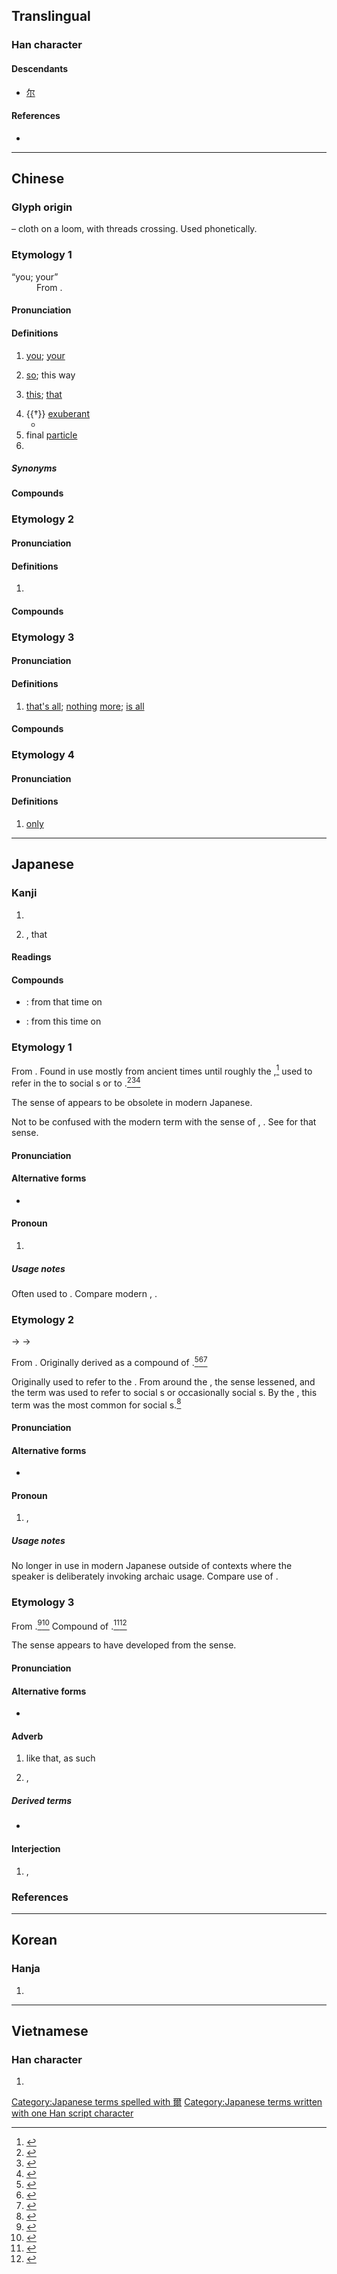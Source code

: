 {{character info/new}}
{{also|尔|尓}}
==Translingual==

===Han character===
{{Han char|rn=89|rad=爻|as=10|sn=14|four=10227|canj=MFBK}}

====Descendants====
* [[尔]]

====References====
* {{Han ref|kx=0691.040|dkj=19750|dj=1104.030|hdz=10027.010|uh=723E|ud=29246|bh=BAB8|bd=47800}}

----

==Chinese==

===Glyph origin===
{{Han etym}}
{{liushu|p}} – cloth on a loom, with threads crossing. Used phonetically.

===Etymology 1===
{{zh-forms|s=尔|alt=𠇍,尓,尒}}
; “you; your”
: From {{inh|zh|sit-pro|*na-ŋ||you}}.
{{etystub|zh}}

====Pronunciation====
{{zh-pron
|m=ěr
|c=ji5
|h=pfs=ngì
|md=ī
|mn=xm,qz,tw:ní/zz,twvk:jíⁿ
|mn-t=re2
|w=
|mc=y
|oc=y
|ma=
|cat=pron,det,part,pn
}}

====Definitions====
{{zh-hanzi}}

# {{lb|zh|literary|or|dialectal}} [[you]]; [[your]]
# {{lb|zh|literary}} [[so]]; this way
# {{lb|zh|literary}} [[this]]; [[that]]
# {{†}} {{lb|zh|of flowers}} [[exuberant]]
#* {{zh-x|彼 爾 維 何，維 常 之 華{huā}。|What is that so '''gorgeous'''? It is the flowers of the cherry tree.|ref=Shijing}}
# final [[particle]]
# {{surname|lang=zh}}

=====Synonyms=====
{{zh-dial|你}}

====Compounds====
{{zh-der|爾我|爾朱|布爾茲|博爾赤|厄爾巴島|喀什米爾|凡爾賽宮|巴爾的摩|吉賽爾|塔塔爾族|北愛爾蘭|偶爾|巴爾|塞內加爾|丹珠爾|具爾|密爾|喀什噶爾|嘑爾|卑爾根|巴塞爾|不爾|喀布爾河|愛爾蘭海|愛爾蘭|倏爾|侃爾|不過爾爾|乃爾|公爾忘私|德爾班|俄爾|亞爾薩斯|國爾忘家|廓爾喀人|庫里爾臺|宴爾新婚|卓爾出群|布魯塞爾|布雷爾港|布爾諾|布爾喬亞|巴爾沙|卓爾不群|尼泊爾|布爾哥尼|塞爾維亞|性荷爾蒙|安道爾|巴什吉爾|卓爾|奧爾良|彈布爾|俾爾遐福|加爾達湖|塞席爾|基爾特|云爾|庫爾河|喀布爾|俶爾|吉爾庫克|巴圖爾|加爾各答|出爾反爾|凡爾賽|凡爾|海拉爾河|爾等|率爾成章|爾雅|爾曹|福爾摩斯|爾雅翼|畢拉爾|爾汝之交|爾汝|海拉爾|新婚燕爾|爾格|福爾摩沙|波爾多|率爾|科爾沁|札賚諾爾|溫文爾雅|果爾|波納爾|瓶爾小草|率爾操觚|爾詐我虞|爾爾|爾時|甘珠爾|爾後|摩爾人|燕爾新婚|焉爾|李爾王|波爾卡舞|拉合爾|爾來|新奧爾良|爾雅溫文|爾虞我詐|爾當|燕爾|爾日|薩爾|貝爾格勒|賀爾蒙|索爾|薩爾河|華爾街|聊復爾耳|薩爾溫江|高爾夫球|葉爾羌|聊復爾爾|道爾頓制|阿爾金山|逌爾|貝加爾湖|葉爾羌河|謐爾|薩爾瓦多|魯爾河|維吾爾族|鬼子敢爾|貝爾湖|遽爾|高爾夫|馬爾地夫|馬爾他|阿爾及爾|墨爾本|諾貝爾獎|風流爾雅|額爾德尼|維吾爾文|阿爾斯太|竟爾|雍容爾雅|羅亞爾河|蕞爾|達喀爾|謖爾|阿爾泰山|維吾爾語|里爾|荷爾蒙|鏗爾|達斡爾族|齊齊哈爾|赫爾辛基|蘇爾奈|華爾滋|莞爾}}

===Etymology 2===
{{zh-forms|s=尔|alt=尼,呢}}

====Pronunciation====
{{zh-pron
|mn=xm,zz:nî/tw:nī
|dial=n
|cat=
}}

====Definitions====
{{zh-hanzi}}

# {{rfdef|zh}}

====Compounds====
{{zh-der|偌爾|遐爾|遐爾仔|遮爾|遮爾仔}}

===Etymology 3===
{{zh-forms|s=尔|alt=耳}}

====Pronunciation====
{{zh-pron
|mn=xm,zz,tw:niā/qz:liǎ/qz:nǐ/tw:niâ
|mn_note=niâ - contraction of {{zh-l|爾爾|niā-niā}}
|dial=n
|cat=adv
}}

====Definitions====
{{zh-hanzi}}

# {{lb|zh|Hokkien}} [[that's all]]; [[nothing]] [[more]]; [[is all]]

====Compounds====
{{zh-der|爾爾}}

===Etymology 4===
{{zh-forms|s=尔}}

====Pronunciation====
{{zh-pron
|mn=qz:nǎ/xm:nā
|dial=n
|cat=adv
}}

====Definitions====
{{zh-hanzi}}

# {{lb|zh|Hokkien}} [[only]]

----

==Japanese==

===Kanji===
{{ja-kanji|grade=|rs=爻10}}

# {{l|en|you}}
# {{l|en|like}} {{l|en|that}}, that {{l|en|way}}

====Readings====
{{ja-readings
|goon=[[に]] (ni)
|kanon=[[じ]] (ji)
|kun=[[おれ]] (ore), [[しか]] (shika), [[しかり]] (shikari), [[その]] (sono), [[なんじ]] (nanji), [[のみ]] (nomi)
|nanori=[[あきら]] (akira), [[ちか]] (chika), [[み]] (mi), [[みつる]] (mitsuru)
}}

====Compounds====
{{der-top|Compounds}}
* {{ja-r|爾来|じらい}}: from that time on
* {{ja-r|爾後|じご}}: from this time on
{{der-bottom}}

===Etymology 1===
{{ja-kanjitab|yomi=k|おれ}}

From {{inh|ja|ojp|sort=おれ|-}}.  Found in use mostly from ancient times until roughly the {{w|Heian period}},<ref name="KDJ">{{R:Kokugo Dai Jiten}}</ref> used to refer in the {{l|en|second person}} to social {{l|en|inferior}}s or to {{l|en|insult}}.<ref name="KDJ">{{R:Kokugo Dai Jiten}}</ref><ref name="DJR">{{R:Daijirin}}</ref><ref name="DJS">{{R:Daijisen}}</ref>

The {{l|en|second person}} sense of {{m|en|you}} appears to be obsolete in modern Japanese.

Not to be confused with the modern term {{m|ja|俺|tr=ore}} with the {{l|en|first person}} sense of {{m|en|I}}, {{m|en|me}}.  See {{m|ja|俺}} for that sense.

====Pronunciation====
{{ja-pron|yomi=k|おれ|acc=0|acc_ref=DJR}}

====Alternative forms====
* {{ja-l|儞}}

====Pronoun====
{{ja-pos|pronoun|おれ}}

# {{lb|ja|archaic|vulgar|sort=おれ}} {{l|en|you}}

=====Usage notes=====
Often used to {{l|en|insult}}.  Compare modern {{cog|ja|お前|tr=omae}}, {{cog|en|you}} {{m|en|son of a bitch}}.

===Etymology 2===
{{ja-kanjitab|yomi=k|なんじ}}

{{IPAchar|/namuti/}} → {{IPAchar|*/nandi/}} → {{IPAchar|/nand͡ʑi/}}

From {{inh|ja|ojp|sort=なんじ|-}}.  Originally derived as a compound of {{compound|lang=ja|sort=なんじ|汝|tr1=na|t1=you|pos=ancient term|貴|tr2=muchi|pos2=honorific suffix}}.<ref name="KDJ">{{R:Kokugo Dai Jiten}}</ref><ref name="DJR">{{R:Daijirin}}</ref><ref name="DJS">{{R:Daijisen}}</ref>

Originally used to refer {{l|en|honorifically}} to the {{l|en|second person}}.  From around the {{w|Nara period}}, the {{l|en|honorific}} sense lessened, and the term was used to refer to social {{l|en|equal}}s or occasionally social {{l|en|inferior}}s.  By the {{w|Muromachi period}}, this term was the most common {{l|en|second person}} {{l|en|pronoun}} for social {{l|en|inferior}}s.<ref name="KDJ">{{R:Kokugo Dai Jiten}}</ref>

====Pronunciation====
{{ja-pron|yomi=k|なんじ|acc=1|acc_ref=DJR|acc2=0|acc2_ref=DJR}}

====Alternative forms====
* {{ja-l|汝}} {{qualifier|more common}}

====Pronoun====
{{ja-pos|pronoun|なんじ}}

# {{lb|ja|archaic|sort=なんじ}} {{l|en|thou}}, {{l|en|you}}

=====Usage notes=====
No longer in use in modern Japanese outside of contexts where the speaker is deliberately invoking archaic usage.  Compare use of {{cog|en|thou}}.

===Etymology 3===
{{ja-kanjitab|yomi=k|しか}}

From {{inh|ja|ojp|sort=しか|-}}.<ref name="KDJ">{{R:Kokugo Dai Jiten}}</ref><ref name="DJR">{{R:Daijirin}}</ref>  Compound of {{compound|lang=ja|sort=しか|し|tr1=shi|t1=that|pos1=demonstrative, likely related to {{m|ja|さ|tr=sa}}, modern {{m|ja|そう|tr=sō}}|か|tr2=ka|pos2=suffix indicating state}}.<ref name="KDJ">{{R:Kokugo Dai Jiten}}</ref><ref name="DJS">{{R:Daijisen}}</ref>

The {{l|en|interjection}} sense appears to have developed from the {{l|en|adverb}} sense.

====Pronunciation====
{{ja-pron|yomi=k|しか}}

====Alternative forms====
* {{ja-l|然}} {{qualifier|more common}}

====Adverb====
{{ja-pos|adverb|しか}}

# {{lb|ja|sort=しか|obsolete}} like that, as such
# {{lb|ja|sort=しか|obsolete}} {{l|en|certainly}}, {{l|en|definitely}}

=====Derived terms=====
* {{ja-r|然し|しかし|be that as it may, however}}

====Interjection====
{{ja-pos|interjection|しか}}

# {{lb|ja|sort=しか|obsolete|conversational}} {{l|en|yeah}}, {{l|en|uh-huh}}

===References===
<references/>

[[Category:Japanese terms spelled with 爾]]
[[Category:Japanese terms written with one Han script character]]

----

==Korean==

===Hanja===
{{ko-hanja|hangeul=이|eumhun=|rv=i|mr=i|y=i}}

# {{defn|lang=ko|sort=爻10}}

----

==Vietnamese==

===Han character===
{{vi-hantu|[[nhãi]], [[nhĩ]]|rs=爻10}}

# {{defn|lang=vi|sort=爻10}}